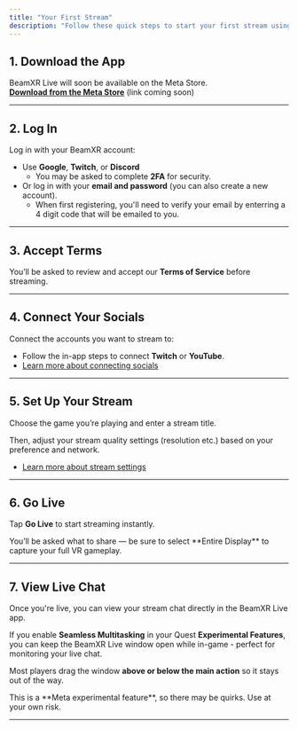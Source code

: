 ```yaml
---
title: "Your First Stream"
description: "Follow these quick steps to start your first stream using BeamXR Live."
---
```


## 1. Download the App

BeamXR Live will soon be available on the Meta Store.\
[**Download from the Meta Store**](#) (link coming soon)

---

## 2. Log In

Log in with your BeamXR account:

- Use **Google**, **Twitch**, or **Discord**
  - You may be asked to complete **2FA** for security.
- Or log in with your **email and password** (you can also create a new account).
  - When first registering, you'll need to verify your email by enterring a 4 digit code that will be emailed to you.

---

## 3. Accept Terms

You’ll be asked to review and accept our **Terms of Service** before streaming.

---

## 4. Connect Your Socials

Connect the accounts you want to stream to:

- Follow the in-app steps to connect **Twitch** or **YouTube**.
- [Learn more about connecting socials](../getting-started/social-connections)

---

## 5. Set Up Your Stream

Choose the game you’re playing and enter a stream title.

Then, adjust your stream quality settings (resolution etc.) based on your preference and network.

- [Learn more about stream settings](../getting-started/streaming-settings)

---

## 6. Go Live

Tap **Go Live** to start streaming instantly.

<Warning>
  You’ll be asked what to share — be sure to select **Entire Display** to capture your full VR gameplay.
</Warning>

---

## 7. View Live Chat

Once you're live, you can view your stream chat directly in the BeamXR Live app.

If you enable **Seamless Multitasking** in your Quest **Experimental Features**, you can keep the BeamXR Live window open while in-game - perfect for monitoring your live chat.

Most players drag the window **above or below the main action** so it stays out of the way.

<Warning>
  This is a **Meta experimental feature**, so there may be quirks. Use at your own risk.
</Warning>

---